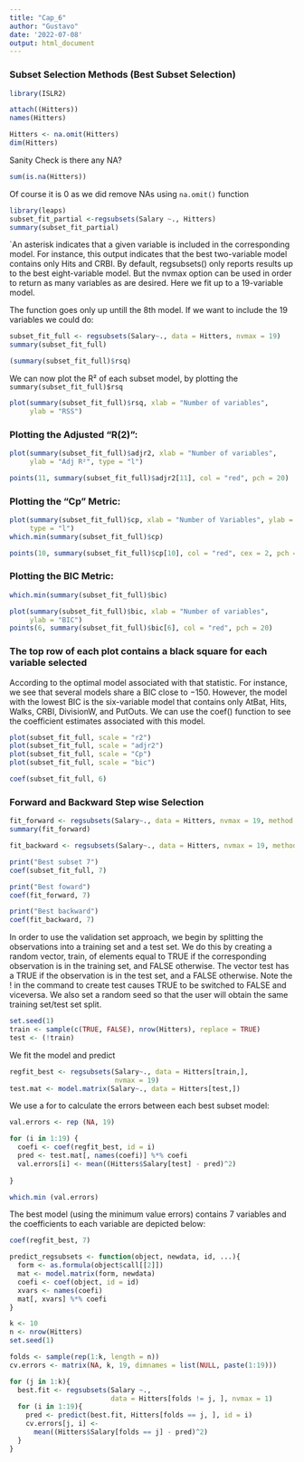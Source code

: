 ---
title: "Cap_6"
author: "Gustavo"
date: '2022-07-08'
output: html_document
---

### Subset Selection Methods (Best Subset Selection)

```{r loading}
library(ISLR2)

attach((Hitters))
names(Hitters)

```

```{r}
Hitters <- na.omit(Hitters)
dim(Hitters)
```

Sanity Check is there any NA?

```{r}
sum(is.na(Hitters))
```

Of course it is 0 as we did remove NAs using `na.omit()` function

```{r}
library(leaps) 
subset_fit_partial <-regsubsets(Salary ~., Hitters)
summary(subset_fit_partial)
```

\`An asterisk indicates that a given variable is included in the corresponding model. For instance, this output indicates that the best two-variable model contains only Hits and CRBI. By default, regsubsets() only reports results up to the best eight-variable model. But the nvmax option can be used in order to return as many variables as are desired. Here we fit up to a 19-variable model.

The function goes only up untill the 8th model. If we want to include the 19 variables we could do:

```{r}
subset_fit_full <- regsubsets(Salary~., data = Hitters, nvmax = 19)
summary(subset_fit_full)
```

```{r}
(summary(subset_fit_full)$rsq)
```

We can now plot the R² of each subset model, by plotting the `summary(subset_fit_full)$rsq`

```{r}
plot(summary(subset_fit_full)$rsq, xlab = "Number of variables",
     ylab = "RSS")
```

### Plotting the Adjusted "R(2)":

```{r}
plot(summary(subset_fit_full)$adjr2, xlab = "Number of variables",
     ylab = "Adj R²", type = "l")

points(11, summary(subset_fit_full)$adjr2[11], col = "red", pch = 20)
```

### Plotting the "Cp" Metric:

```{r}
plot(summary(subset_fit_full)$cp, xlab = "Number of Variables", ylab = "Cp",
     type = "l")
which.min(summary(subset_fit_full)$cp)

points(10, summary(subset_fit_full)$cp[10], col = "red", cex = 2, pch = 20)
```

### Plotting the BIC Metric:

```{r}
which.min(summary(subset_fit_full)$bic)

plot(summary(subset_fit_full)$bic, xlab = "Number of variables",
     ylab = "BIC")
points(6, summary(subset_fit_full)$bic[6], col = "red", pch = 20)

```

### The top row of each plot contains a black square for each variable selected

According to the optimal model associated with that statistic. For instance, we see that several models share a BIC close to −150. However, the model with the lowest BIC is the six-variable model that contains only AtBat, Hits, Walks, CRBI, DivisionW, and PutOuts. We can use the coef() function to see the coefficient estimates associated with this model.

```{r}
plot(subset_fit_full, scale = "r2")
plot(subset_fit_full, scale = "adjr2")
plot(subset_fit_full, scale = "Cp")
plot(subset_fit_full, scale = "bic")

coef(subset_fit_full, 6)
```

### Forward and Backward Step wise Selection

```{r}

fit_forward <- regsubsets(Salary~., data = Hitters, nvmax = 19, method = "forward")
summary(fit_forward)

fit_backward <- regsubsets(Salary~., data = Hitters, nvmax = 19, method = "backward")
```

```{r}
print("Best subset 7")
coef(subset_fit_full, 7)

print("Best foward")
coef(fit_forward, 7)

print("Best backward")
coef(fit_backward, 7)
```

In order to use the validation set approach, we begin by splitting the observations into a training set and a test set. We do this by creating a random vector, train, of elements equal to TRUE if the corresponding observation is in the training set, and FALSE otherwise. The vector test has a TRUE if the observation is in the test set, and a FALSE otherwise. Note the ! in the command to create test causes TRUE to be switched to FALSE and viceversa. We also set a random seed so that the user will obtain the same training set/test set split.

```{r}
set.seed(1)
train <- sample(c(TRUE, FALSE), nrow(Hitters), replace = TRUE)
test <- (!train)
```

We fit the model and predict

```{r}
regfit_best <- regsubsets(Salary~., data = Hitters[train,],
                          nvmax = 19)
test.mat <- model.matrix(Salary~., data = Hitters[test,])
```

We use a for to calculate the errors between each best subset model:

```{r}
val.errors <- rep (NA, 19)

for (i in 1:19) {
  coefi <- coef(regfit_best, id = i)
  pred <- test.mat[, names(coefi)] %*% coefi
  val.errors[i] <- mean((Hitters$Salary[test] - pred)^2)
  
}
```

```{r}
which.min (val.errors)
```

The best model (using the minimum value errors) contains 7 variables and the coefficients to each variable are depicted below:

```{r}
coef(regfit_best, 7)
```

```{r}
predict_regsubsets <- function(object, newdata, id, ...){
  form <- as.formula(object$call[[2]])
  mat <- model.matrix(form, newdata)
  coefi <- coef(object, id = id)
  xvars <- names(coefi)
  mat[, xvars] %*% coefi
}


```

```{r}
k <- 10
n <- nrow(Hitters)
set.seed(1)

folds <- sample(rep(1:k, length = n))
cv.errors <- matrix(NA, k, 19, dimnames = list(NULL, paste(1:19)))


```

```{r}
for (j in 1:k){
  best.fit <- regsubsets(Salary ~.,
                         data = Hitters[folds != j, ], nvmax = 1)
  for (i in 1:19){
    pred <- predict(best.fit, Hitters[folds == j, ], id = i)
    cv.errors[j, i] <-
      mean((Hitters$Salary[folds == j] - pred)^2)
  }
}

```
